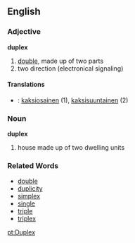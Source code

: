 ==English==
===Adjective===
'''duplex'''

# [[double]], made up of two parts
#two direction (electronical signaling)

====Translations====
*{{msg:fi}}: [[kaksiosainen]] (1), [[kaksisuuntainen]] (2)

===Noun===
'''duplex'''

# house made up of two dwelling units

===Related Words===
*[[double]]
*[[duplicity]]
*[[simplex]]
*[[single]]
*[[triple]]
*[[triplex]]

[[pt:Duplex]]
